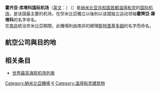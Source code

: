 {{Unreferenced|time=2020-12-11T08:59:41+00:00}}
{{Infobox Airport 
| airport_name = <center>霍齐亚·库塔科国际机场<br /><small>{{lang|en|Hosea Kutako International Airport}}</small></center>
| photo        = Hosea Kutako International Airport in Windhoek.JPG
| caption      = 
| IATA         = WDH
| ICAO         = FYWH
| type         = [[民用航空|民用]]
| owner        = 
| run by       = 纳米比亚政府
| city         = [[纳米比亚|纳米比亚]][[温得和克|温得和克]]
| location     = 温得和克
| elevation    = 1719米
| coordinates  = {{Coord|22|29|12|S|17|27|45|E|type:airport|display=inline,title}}
| website      = 
| metric-elev  = 
| metric-rwy   = 
| r1-number    = 08/26
| r1-length-f  = 14,869
| r1-length-m  = 4,532
| r1-surface   = 柏油
| r2-number    = 16/34
| r2-length-f  = 5,000
| r2-length-m  = 1,524
| r2-surface   = 柏油
| stat-year    = 
| stat1-header = 
| stat1-data   = 
| stat2-header = 
| stat2-data   = 
| footnotes    = 
}}
'''霍齐亚·库塔科国际机场'''（[[英文|英文]]：'''{{lang|en|Hosea Kutako International Airport}}'''）（{{airport codes|WDH|FYWH}}）是[[纳米比亚共和国|纳米比亚共和国]][[首都|首都]][[温得和克|温得和克]]的[[国际机场|国际]][[机场|机场]]，是该国最主要的机场，在奈米比亞獨立以後則以该国独立运动领袖'''霍齊亞·庫塔科'''的名字命名。<br />
在[[南非|南非]]統治奈米比亞期間，此機場則由南非的總理[[斯特里基多姆|斯特里基多姆]]的名字而命名。
== 航空公司與目的地 ==
{{Airport-dest-list
|{{flagicon|NAM}} [[納米比亞航空|納米比亞航空]]|[[科托卡国际机场|阿克拉]]、[[開普敦國際機場|開普敦]]、[[德班国际机场|德班]]、[[法蘭克福機場|法蘭克福]]、[[塞雷茨·卡马爵士国际机场|哈博罗内]]、[[哈拉雷国际机场|哈拉雷]]、[[奧利弗·坦博國際機場|約翰內斯堡]]、[[穆尔塔拉·穆罕默德国际机场|拉各斯]]、[[二月四日国际机场|羅安達]]、[[吕德里茨机场|吕德里茨]]、[[肯尼思·卡翁达国际机场|卢萨卡]]、[[奥兰治蒙德机场|奥兰治蒙德]]、[[維多利亞瀑布機場|維多利亞瀑布]]、[[鯨灣港國際機場机场|鯨灣港]]
|{{flagicon|GBR}} [[南非商務航空|南非商務航空]]|[[奧利弗·坦博國際機場|約翰內斯堡]]
|{{flagicon|SAF}} [[南非航空|南非航空]]|[[奧利弗·坦博國際機場|約翰內斯堡]]、[[開普敦國際機場|開普敦]]
|{{flagicon|SAF}} [[南非快運航空|南非快運航空]]|[[開普敦國際機場|開普敦]]
|{{flagicon|ANG}} [[安哥拉航空|安哥拉航空]]|[[二月四日国际机场|羅安達]]、[[卢班戈机场|盧班戈]]
|{{nowrap|{{flagicon|ETH}} [[埃塞俄比亞航空|埃塞俄比亞航空]]}}|[[亞的斯亞貝巴博萊國際機場|亞的斯亞貝巴]]
|{{flagicon|GER}} [[神鷹航空|神鷹航空]]|[[法蘭克福機場|法蘭克福]]
|{{flagicon|GER}} [[歐洲之翼航空|歐洲之翼航空]]|[[科隆/波恩機場|科隆/波恩]]<br>'''季節性'''：[[慕尼黑機場|慕尼黑]]
|{{flagicon|NED}} [[荷蘭皇家航空|荷蘭皇家航空]]|[[史基浦機場|阿姆斯特丹]]、[[二月四日国际机场|羅安達]]
|{{flagicon|QAT}} [[卡塔爾航空|卡塔爾航空]]|[[哈馬德國際機場|多哈]]
}}

==相关条目==
* [[世界最高海拔机场列表|世界最高海拔机场列表]]

[[Category:納米比亞機場|Category:納米比亞機場]]
[[Category:冠以人名的非洲機場|K]]
[[Category:温得和克建筑物|Category:温得和克建筑物]]